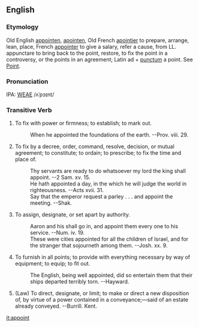 ==English==
===Etymology===
Old English [[appointen]], [[apointen]], Old French [[apointier]] to prepare, arrange, lean, place, French [[appointer]] to give a salary, refer a cause, from LL. appunctare  to bring back to the point, restore, to fix the point in a controversy, or the points in an agreement; Latin ad + [[punctum]] a point.  See [[Point]].

===Pronunciation===
IPA: [[WEAE]] /ʌˈpɔɪnt/

===Transitive Verb===
# To fix with power or firmness; to establish; to mark out.
#:    When he appointed the foundations of the earth. --Prov. viii. 29.
# To fix by a decree, order, command, resolve, decision, or mutual agreement; to constitute; to ordain; to prescribe; to fix the time and place of.
#:    Thy servants are ready to do whatsoever my lord the king shall appoint. --2 Sam. xv. 15.
#:    He hath appointed a day, in the which he will judge the world in righteousness. --Acts xvii. 31.
#:    Say that the emperor request a parley . . . and appoint the meeting. --Shak.
# To assign, designate, or set apart by authority.
#:    Aaron and his shall go in, and appoint them every one to his service. --Num. iv. 19.
#:    These were cities appointed for all the children of Israel, and for the stranger that sojourneth among them. --Josh. xx. 9.
# To furnish in all points; to provide with everything necessary by way of equipment; to equip; to fit out.
#:    The English, being well appointed, did so entertain them that their ships departed terribly torn. --Hayward.
# (Law) To direct, designate, or limit; to make or direct a new disposition of, by virtue of a power contained in a conveyance;&mdash;said of an estate already conveyed. --Burrill. Kent.
<!-- material copied from Webster's Revised Unabridged Dictionary (1913) -->

[[it:appoint]]